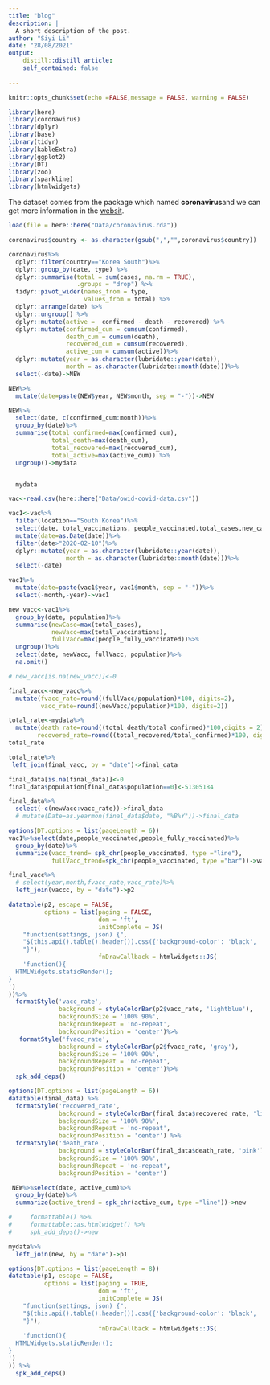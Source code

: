 ```yaml
---
title: "blog"
description: |
  A short description of the post.
author: "Siyi Li"
date: "28/08/2021"
output:
    distill::distill_article:
    self_contained: false
  
---
```


```r
knitr::opts_chunk$set(echo =FALSE,message = FALSE, warning = FALSE)
```

```r
library(here)
library(coronavirus)
library(dplyr)
library(base)
library(tidyr)
library(kableExtra)
library(ggplot2)
library(DT)
library(zoo)
library(sparkline)
library(htmlwidgets)
```

The dataset comes from the package which named **coronavirus**and we can get more information in the [websit](https://github.com/RamiKrispin/coronavirus). 

```r
load(file = here::here("Data/coronavirus.rda"))

coronavirus$country <- as.character(gsub(",","",coronavirus$country))

coronavirus%>%
  dplyr::filter(country=="Korea South")%>%
  dplyr::group_by(date, type) %>%
  dplyr::summarise(total = sum(cases, na.rm = TRUE),
                   .groups = "drop") %>%
  tidyr::pivot_wider(names_from = type,
                     values_from = total) %>%
  dplyr::arrange(date) %>%
  dplyr::ungroup() %>%
  dplyr::mutate(active =  confirmed - death - recovered) %>%
  dplyr::mutate(confirmed_cum = cumsum(confirmed),
                death_cum = cumsum(death),
                recovered_cum = cumsum(recovered),
                active_cum = cumsum(active))%>%
  dplyr::mutate(year = as.character(lubridate::year(date)), 
                month = as.character(lubridate::month(date)))%>%
  select(-date)->NEW

NEW%>%
  mutate(date=paste(NEW$year, NEW$month, sep = "-"))->NEW

NEW%>%
  select(date, c(confirmed_cum:month))%>%
  group_by(date)%>%
  summarise(total_confirmed=max(confirmed_cum),
            total_death=max(death_cum),
            total_recovered=max(recovered_cum),
            total_active=max(active_cum)) %>%
  ungroup()->mydata


  mydata
```

```r
vac<-read.csv(here::here("Data/owid-covid-data.csv"))
```

```r
vac1<-vac%>%
  filter(location=="South Korea")%>%
  select(date, total_vaccinations, people_vaccinated,total_cases,new_cases,people_fully_vaccinated, population)%>%
  mutate(date=as.Date(date))%>%
  filter(date>"2020-02-10")%>%
  dplyr::mutate(year = as.character(lubridate::year(date)), 
                month = as.character(lubridate::month(date)))%>%
  select(-date)

vac1%>%
  mutate(date=paste(vac1$year, vac1$month, sep = "-"))%>%
  select(-month,-year)->vac1

```

```r
new_vacc<-vac1%>%
  group_by(date, population)%>%
  summarise(newCase=max(total_cases),
            newVacc=max(total_vaccinations),
            fullVacc=max(people_fully_vaccinated))%>%
  ungroup()%>%
  select(date, newVacc, fullVacc, population)%>%
  na.omit()

# new_vacc[is.na(new_vacc)]<-0

final_vacc<-new_vacc%>%
  mutate(fvacc_rate=round((fullVacc/population)*100, digits=2),
         vacc_rate=round((newVacc/population)*100, digits=2))
```

```r
total_rate<-mydata%>%
  mutate(death_rate=round((total_death/total_confirmed)*100,digits = 2),
        recovered_rate=round((total_recovered/total_confirmed)*100, digits=2))
total_rate
```

```r
total_rate%>%
 left_join(final_vacc, by = "date")->final_data

final_data[is.na(final_data)]<-0
final_data$population[final_data$population==0]<-51305184

final_data%>%
  select(-c(newVacc:vacc_rate))->final_data
  # mutate(Date=as.yearmon(final_data$date, "%B%Y"))->final_data
```

```r
options(DT.options = list(pageLength = 6))
vac1%>%select(date,people_vaccinated,people_fully_vaccinated)%>%
  group_by(date)%>%
  summarize(vacc_trend= spk_chr(people_vaccinated, type ="line"),
            fullVacc_trend=spk_chr(people_vaccinated, type ="bar"))->vaccc

final_vacc%>%
  # select(year,month,fvacc_rate,vacc_rate)%>%
  left_join(vaccc, by = "date")->p2

datatable(p2, escape = FALSE,
          options = list(paging = FALSE,
                         dom = 'ft',
                         initComplete = JS(
    "function(settings, json) {",
    "$(this.api().table().header()).css({'background-color': 'black', 'color': 'white'});",
    "}"),
                         fnDrawCallback = htmlwidgets::JS(
    'function(){
  HTMLWidgets.staticRender();
}
')
))%>%
  formatStyle('vacc_rate',
              background = styleColorBar(p2$vacc_rate, 'lightblue'),
              backgroundSize = '100% 90%',
              backgroundRepeat = 'no-repeat',
              backgroundPosition = 'center')%>%
   formatStyle('fvacc_rate',
              background = styleColorBar(p2$fvacc_rate, 'gray'),
              backgroundSize = '100% 90%',
              backgroundRepeat = 'no-repeat',
              backgroundPosition = 'center')%>%
  spk_add_deps()
```

```r
options(DT.options = list(pageLength = 6))
datatable(final_data) %>%  
  formatStyle('recovered_rate',
              background = styleColorBar(final_data$recovered_rate, 'lightblue'),
              backgroundSize = '100% 90%',
              backgroundRepeat = 'no-repeat',
              backgroundPosition = 'center') %>% 
  formatStyle('death_rate',
              background = styleColorBar(final_data$death_rate, 'pink'),
              backgroundSize = '100% 90%',
              backgroundRepeat = 'no-repeat',
              backgroundPosition = 'center')
```

```r
 NEW%>%select(date, active_cum)%>%
  group_by(date)%>%
  summarize(active_trend = spk_chr(active_cum, type ="line"))->new

#     formattable() %>%
#     formattable::as.htmlwidget() %>%
#     spk_add_deps()->new

mydata%>%
  left_join(new, by = "date")->p1

options(DT.options = list(pageLength = 8))
datatable(p1, escape = FALSE,
          options = list(paging = TRUE,
                         dom = 'ft',
                         initComplete = JS(
    "function(settings, json) {",
    "$(this.api().table().header()).css({'background-color': 'black', 'color': 'white'});",
    "}"),
                         fnDrawCallback = htmlwidgets::JS(
    'function(){
  HTMLWidgets.staticRender();
}
')
)) %>%
  spk_add_deps()
```
